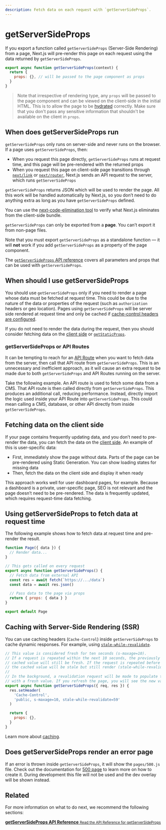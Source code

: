 ```yaml
---
description: Fetch data on each request with `getServerSideProps`.
---
```


# getServerSideProps

If you export a function called `getServerSideProps` (Server-Side Rendering) from a page, Next.js will pre-render this page on each request using the data returned by `getServerSideProps`.

```js
export async function getServerSideProps(context) {
  return {
    props: {}, // will be passed to the page component as props
  }
}
```

> Note that irrespective of rendering type, any `props` will be passed to the page component and can be viewed on the client-side in the initial HTML. This is to allow the page to be [hydrated](https://reactjs.org/docs/react-dom.html#hydrate) correctly. Make sure that you don't pass any sensitive information that shouldn't be available on the client in `props`.

## When does getServerSideProps run

`getServerSideProps` only runs on server-side and never runs on the browser. If a page uses `getServerSideProps`, then:

- When you request this page directly, `getServerSideProps` runs at request time, and this page will be pre-rendered with the returned props
- When you request this page on client-side page transitions through [`next/link`](/docs/api-reference/next/link.md) or [`next/router`](/docs/api-reference/next/router.md), Next.js sends an API request to the server, which runs `getServerSideProps`

`getServerSideProps` returns JSON which will be used to render the page. All this work will be handled automatically by Next.js, so you don’t need to do anything extra as long as you have `getServerSideProps` defined.

You can use the [next-code-elimination tool](https://next-code-elimination.vercel.app/) to verify what Next.js eliminates from the client-side bundle.

`getServerSideProps` can only be exported from a **page**. You can’t export it from non-page files.

Note that you must export `getServerSideProps` as a standalone function — it will **not** work if you add `getServerSideProps` as a property of the page component.

The [`getServerSideProps` API reference](/docs/api-reference/data-fetching/get-server-side-props.md) covers all parameters and props that can be used with `getServerSideProps`.

## When should I use getServerSideProps

You should use `getServerSideProps` only if you need to render a page whose data must be fetched at request time. This could be due to the nature of the data or properties of the request (such as `authorization` headers or geo location). Pages using `getServerSideProps` will be server side rendered at request time and only be cached if [cache-control headers are configured](/docs/going-to-production#caching).

If you do not need to render the data during the request, then you should consider fetching data on the [client side](#fetching-data-on-the-client-side) or [`getStaticProps`](/docs/basic-features/data-fetching/get-static-props).

### getServerSideProps or API Routes

It can be tempting to reach for an [API Route](/docs/api-routes/introduction.md) when you want to fetch data from the server, then call that API route from `getServerSideProps`. This is an unnecessary and inefficient approach, as it will cause an extra request to be made due to both `getServerSideProps` and API Routes running on the server.

Take the following example. An API route is used to fetch some data from a CMS. That API route is then called directly from `getServerSideProps`. This produces an additional call, reducing performance. Instead, directly import the logic used inside your API Route into `getServerSideProps`. This could mean calling a CMS, database, or other API directly from inside `getServerSideProps`.

## Fetching data on the client side

If your page contains frequently updating data, and you don’t need to pre-render the data, you can fetch the data on the [client side](/docs/basic-features/data-fetching/client-side.md). An example of this is user-specific data:

- First, immediately show the page without data. Parts of the page can be pre-rendered using Static Generation. You can show loading states for missing data
- Then, fetch the data on the client side and display it when ready

This approach works well for user dashboard pages, for example. Because a dashboard is a private, user-specific page, SEO is not relevant and the page doesn’t need to be pre-rendered. The data is frequently updated, which requires request-time data fetching.

## Using getServerSideProps to fetch data at request time

The following example shows how to fetch data at request time and pre-render the result.

```jsx
function Page({ data }) {
  // Render data...
}

// This gets called on every request
export async function getServerSideProps() {
  // Fetch data from external API
  const res = await fetch(`https://.../data`)
  const data = await res.json()

  // Pass data to the page via props
  return { props: { data } }
}

export default Page
```

## Caching with Server-Side Rendering (SSR)

You can use caching headers (`Cache-Control`) inside `getServerSideProps` to cache dynamic responses. For example, using [`stale-while-revalidate`](https://web.dev/stale-while-revalidate/).

```jsx
// This value is considered fresh for ten seconds (s-maxage=10).
// If a request is repeated within the next 10 seconds, the previously
// cached value will still be fresh. If the request is repeated before 59 seconds,
// the cached value will be stale but still render (stale-while-revalidate=59).
//
// In the background, a revalidation request will be made to populate the cache
// with a fresh value. If you refresh the page, you will see the new value.
export async function getServerSideProps({ req, res }) {
  res.setHeader(
    'Cache-Control',
    'public, s-maxage=10, stale-while-revalidate=59'
  )

  return {
    props: {},
  }
}
```

Learn more about [caching](/docs/going-to-production.md).

## Does getServerSideProps render an error page

If an error is thrown inside `getServerSideProps`, it will show the `pages/500.js` file. Check out the documentation for [500 page](/docs/advanced-features/custom-error-page#500-page) to learn more on how to create it. During development this file will not be used and the dev overlay will be shown instead.

## Related

For more information on what to do next, we recommend the following sections:

<div className="card">
  <a href="/docs/api-reference/data-fetching/get-server-side-props.md">
    <b>getServerSideProps API Reference</b>
    <small>Read the API Reference for getServerSideProps</small>
  </a>
</div>

